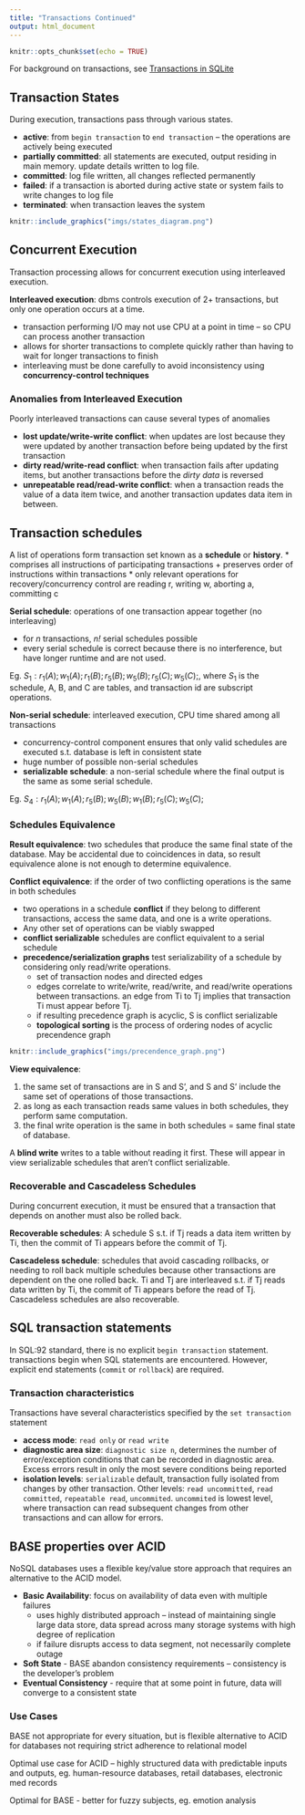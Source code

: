 ```yaml
---
title: "Transactions Continued"
output: html_document
---
```


```r
knitr::opts_chunk$set(echo = TRUE)
```

For background on transactions, see [Transactions in SQLite](index.html)

## Transaction States

During execution, transactions pass through various states. 

* **active**: from `begin transaction` to `end transaction` -- the operations are actively being executed
* **partially committed**: all statements are executed, output residing in main memory. update details written to log file.
* **committed**: log file written, all changes reflected permanently
* **failed**: if a transaction is aborted during active state or system fails to write changes to log file
* **terminated**: when transaction leaves the system

```r
knitr::include_graphics("imgs/states_diagram.png")
```

## Concurrent Execution

Transaction processing allows for concurrent execution using interleaved execution. 

**Interleaved execution**: dbms controls execution of 2+ transactions, but only one operation occurs at a time. 

* transaction performing I/O may not use CPU at a point in time -- so CPU can process another transaction
* allows for shorter transactions to complete quickly rather than having to wait for longer transactions to finish 
* interleaving must be done carefully to avoid inconsistency using **concurrency-control techniques**

### Anomalies from Interleaved Execution

Poorly interleaved transactions can cause several types of anomalies 

* **lost update/write-write conflict**: when updates are lost because they were updated by another transaction before being updated by the first transaction
* **dirty read/write-read conflict**: when transaction fails after updating items, but another transactions before the *dirty data* is reversed
* **unrepeatable read/read-write conflict**: when a transaction reads the value of a data item twice, and another transaction updates data item in between. 

## Transaction schedules 

A list of operations form transaction set known as a **schedule** or **history**. 
  * comprises all instructions of participating transactions + preserves order of instructions within transactions
  * only relevant operations for recovery/concurrency control are reading r, writing w, aborting a, committing c

**Serial schedule**: operations of one transaction appear together (no interleaving)

  * for *n* transactions, *n!* serial schedules possible
  * every serial schedule is correct because there is no interference, but have longer runtime and are not used. 

Eg. $S_1: r_1(A); w_1(A); r_1(B); r_5(B); w_5(B); r_5(C); w_5(C);$, where $S_1$ is the schedule, A, B, and C are tables, and transaction id are subscript operations. 

**Non-serial schedule**: interleaved execution, CPU time shared among all transactions

* concurrency-control component ensures that only valid schedules are executed s.t. database is left in consistent state
* huge number of possible non-serial schedules
* **serializable schedule**: a non-serial schedule where the final output is the same as some serial schedule. 

Eg. $S_4: r_1(A); w_1(A); r_5(B); w_5(B); w_1(B); r_5(C); w_5(C);$

### Schedules Equivalence

**Result equivalence**: two schedules that produce the same final state of the database. May be accidental due to coincidences in data, so result equivalence alone is not enough to determine equivalence. 

**Conflict equivalence**: if the order of two conflicting operations is the same in both schedules 

* two operations in a schedule **conflict** if they belong to different transactions, access the same data, and one is a write operations. 
* Any other set of operations can be viably swapped
* **conflict serializable** schedules are conflict equivalent to a serial schedule
* **precedence/serialization graphs** test serializability of a schedule by considering only read/write operations. 
  * set of transaction nodes and directed edges
  * edges correlate to write/write, read/write, and read/write operations between transactions. an edge from Ti to Tj implies that transaction Ti must appear before Tj. 
  * if resulting precedence graph is acyclic, S is conflict serializable
  * **topological sorting** is the process of ordering nodes of acyclic precendence graph
  
```r
knitr::include_graphics("imgs/precendence_graph.png")
```

**View equivalence**: 

1) the same set of transactions are in S and S', and S and S' include the same set of operations of those transactions. 
2) as long as each transaction reads same values in both schedules, they perform same computation. 
3) the final write operation is the same in both schedules = same final state of database.

A **blind write** writes to a table without reading it first. These will appear in view serializable schedules that aren't conflict serializable. 

### Recoverable and Cascadeless Schedules

During concurrent execution, it must be ensured that a transaction that depends on another must also be rolled back. 

**Recoverable schedules**: A schedule S s.t. if Tj reads a data item written by Ti, then the commit of Ti appears before the commit of Tj. 

**Cascadeless schedule**: schedules that avoid cascading rollbacks, or needing to roll back multiple schedules because other transactions are dependent on the one rolled back. Ti and Tj are interleaved s.t. if Tj reads data written by Ti, the commit of Ti appears before the read of Tj. Cascadeless schedules are also recoverable. 

## SQL transaction statements 

In SQL:92 standard, there is no explicit `begin transaction` statement. transactions begin when SQL statements are encountered. However, explicit end statements (`commit` or `rollback`) are required. 

### Transaction characteristics 

Transactions have several characteristics specified by the `set transaction` statement

* **access mode**: `read only` or `read write`
* **diagnostic area size**: `diagnostic size n`, determines the number of error/exception conditions that can be recorded in diagnostic area. Excess errors result in only the most severe conditions being reported
* **isolation levels**: `serializable` default, transaction fully isolated from changes by other transaction. Other levels: `read uncommitted`, `read committed`, `repeatable read`, `uncommited`. `uncommited` is lowest level, where transaction can read subsequent changes from other transactions and can allow for errors. 

## BASE properties over ACID

NoSQL databases uses a flexible key/value store approach that requires an alternative to the ACID model. 

* **Basic Availability**: focus on availability of data even with multiple failures
  * uses highly distributed approach -- instead of maintaining single large data store, data spread across many storage systems with high degree of replication
  * if failure disrupts access to data segment, not necessarily complete outage
* **Soft State** - BASE abandon consistency requirements -- consistency is the developer's problem
* **Eventual Consistency** - require that at some point in future, data will converge to a consistent state 

### Use Cases

BASE not appropriate for every situation, but is flexible alternative to ACID for databases not requiring strict adherence to relational model

Optimal use case for ACID -- highly structured data with predictable inputs and outputs, eg. human-resource databases, retail databases, electronic med records

Optimal for BASE - better for fuzzy subjects, eg. emotion analysis 

